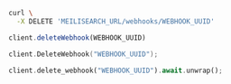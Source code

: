 <CodeGroup>

```bash cURL
curl \
  -X DELETE 'MEILISEARCH_URL/webhooks/WEBHOOK_UUID'
```

```javascript JS
client.deleteWebhook(WEBHOOK_UUID)
```

```go Go
client.DeleteWebhook("WEBHOOK_UUID");
```

```rust Rust
client.delete_webhook("WEBHOOK_UUID").await.unwrap();
```
</CodeGroup>